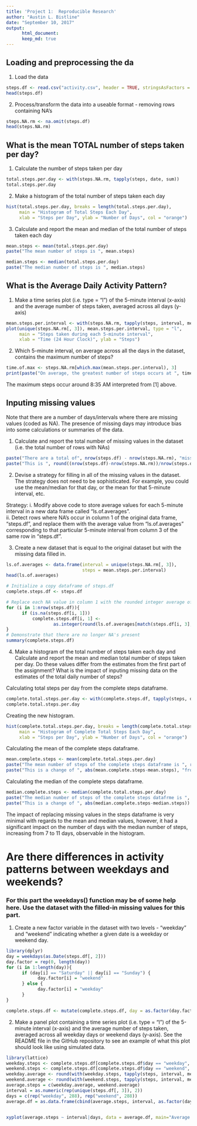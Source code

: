 ```yaml
---
title: 'Project 1:  Reproducible Research'
author: "Austin L. Bistline"
date: "September 10, 2017"
output: 
      html_document:
      keep_md: true
---
```


## Loading and preprocessing the da
1. Load the data

```r
steps.df <- read.csv("activity.csv", header = TRUE, stringsAsFactors = FALSE)
head(steps.df)
```

2. Process/transform the data into a useable format - removing rows containing NA's

```r
steps.NA.rm <- na.omit(steps.df)
head(steps.NA.rm)
```

## What is the mean TOTAL number of steps taken per day?

1. Calculate the number of steps taken per day

```r
total.steps.per.day <- with(steps.NA.rm, tapply(steps, date, sum))
total.steps.per.day
```

2. Make a histogram of the total number of steps taken each day

```r
hist(total.steps.per.day, breaks = length(total.steps.per.day),
     main = "Histogram of Total Steps Each Day",
     xlab = "Steps per Day", ylab = "Number of Days", col = "orange")
```

3. Calculate and report the mean and median of the total number of steps taken each day

```r
mean.steps <- mean(total.steps.per.day)
paste("The mean number of steps is ", mean.steps)
```
```r
median.steps <- median(total.steps.per.day)
paste("The median number of steps is ", median.steps)
```


## What is the Average Daily Activity Pattern?

1. Make a time series plot (i.e. type = "l") of the 5-minute interval (x-axis) and the average number of steps taken, averaged across all days (y-axis)

```r
mean.steps.per.interval <- with(steps.NA.rm, tapply(steps, interval, mean))
plot(unique(steps.NA.rm[, 3]), mean.steps.per.interval, type = "l",
     main = "Steps taken during each 5-minute interval",
     xlab = "Time (24 Hour Clock)", ylab = "Steps")
```

2. Which 5-minute interval, on average across all the days in the dataset, contains the maximum number of steps?

```r
time.of.max <- steps.NA.rm[which.max(mean.steps.per.interval), 3]
print(paste("On average, the greatest number of steps occurs at ", time.of.max, "(24-hour time-format)"))
```

The maximum steps occur around 8:35 AM interpreted from [1] above. 

## Inputing missing values

Note that there are a number of days/intervals where there are missing values (coded as NA). The presence of missing days may introduce bias into some calculations or summaries of the data.

1. Calculate and report the total number of missing values in the dataset (i.e. the total number of rows with NAs)

```r
paste("There are a total of", nrow(steps.df) - nrow(steps.NA.rm), "missing values out of", nrow(steps.df), "data points recorded")
paste("This is ", round((nrow(steps.df)-nrow(steps.NA.rm))/nrow(steps.df)*100, 2), "% of total values.")

```


2. Devise a strategy for filling in all of the missing values in the dataset. The strategy does not need to be sophisticated. For example, you could use the mean/median for that day, or the mean for that 5-minute interval, etc.

Strategy:
i. Modify above code to store average values for each 5-minute interval in a new data frame called "ls.of.averages".  
ii. Detect rows where NA's occur in column 1 of the original data frame, "steps.df", and replace them with the average value from "ls.of.averages" corresponding to that particular 5-minute interval from column 3 of the same row in "steps.df". 

3. Create a new dataset that is equal to the original dataset but with the missing data filled in.

```r
ls.of.averages <- data.frame(interval = unique(steps.NA.rm[, 3]), 
                             steps = mean.steps.per.interval)
head(ls.of.averages)
```

```r
# Initialize a copy dataframe of steps.df
complete.steps.df <- steps.df

# Replace each NA value in column 1 with the rounded integer average of the respective 5-minute interval
for (i in 1:nrow(steps.df)){
      if (is.na(steps.df[i, 1]))
          complete.steps.df[i, 1] <- 
                  as.integer(round(ls.of.averages[match(steps.df[i, 3], ls.of.averages[, 1]), 2]),0)
}
# Demonstrate that there are no longer NA's present
summary(complete.steps.df)
```

4. Make a histogram of the total number of steps taken each day and Calculate and report the mean and median total number of steps taken per day. Do these values differ from the estimates from the first part of the assignment? What is the impact of inputing missing data on the estimates of the total daily number of steps?

Calculating total steps per day from the complete steps dataframe.
```r
complete.total.steps.per.day <- with(complete.steps.df, tapply(steps, date, sum))
complete.total.steps.per.day
```

Creating the new histogram.

```r
hist(complete.total.steps.per.day, breaks = length(complete.total.steps.per.day),
     main = "Histogram of Complete Total Steps Each Day",
     xlab = "Steps per Day", ylab = "Number of Days", col = "orange")
```

Calculating the mean of the complete steps dataframe.

```r
mean.complete.steps <- mean(complete.total.steps.per.day)
paste("The mean number of steps of the complete steps dataframe is ", round(mean.complete.steps, 2))
paste("This is a change of ", abs(mean.complete.steps-mean.steps), "from before NA's were replaced.")
```

Calculating the median of the complete steps dataframe.

```r
median.complete.steps <- median(complete.total.steps.per.day)
paste("The median number of steps of the complete steps datafrme is ", median.complete.steps)
paste("This is a change of ", abs(median.complete.steps-median.steps))
```

The impact of replacing missing values in the steps dataframe is very minimal with regards to the mean and median values, however, it had a significant impact on the number of days with the median number of steps, increasing from 7 to 11 days, observable in the histogram.  

# Are there differences in activity patterns between weekdays and weekends?

### For this part the weekdays() function may be of some help here. Use the dataset with the filled-in missing values for this part.

1. Create a new factor variable in the dataset with two levels - "weekday" and "weekend" indicating whether a given date is a weekday or weekend day.

```r
library(dplyr)
day = weekdays(as.Date(steps.df[, 2]))
day.factor = rep(0, length(day))
for (i in 1:length(day)){
      if (day[i] == "Saturday" || day[i] == "Sunday") {
            day.factor[i] = "weekend"
      } else {
            day.factor[i] = "weekday"
      }
}

complete.steps.df <- mutate(complete.steps.df, day = as.factor(day.factor))
```

2. Make a panel plot containing a time series plot (i.e. type = "l") of the 5-minute interval (x-axis) and the average number of steps taken, averaged across all weekday days or weekend days (y-axis). See the README file in the GitHub repository to see an example of what this plot should look like using simulated data.

```r
library(lattice)
weekday.steps <- complete.steps.df[complete.steps.df$day == "weekday", ]
weekend.steps <- complete.steps.df[complete.steps.df$day == "weekend", ]
weekday.average <- round(with(weekday.steps, tapply(steps, interval, mean)))
weekend.average <- round(with(weekend.steps, tapply(steps, interval, mean)))
average.steps = c(weekday.average, weekend.average)
interval = as.numeric(rep(unique(steps.df[, 3]), 2))
days = c(rep("weekday", 288), rep("weekend", 288))
average.df = as.data.frame(cbind(average.steps, interval, as.factor(days)))


xyplot(average.steps ~ interval|days, data = average.df, main="Average Steps per Interval (Weekend vs. Weekday)", xlab="Time (24-hour format)", ylab = "Average Number of Steps", layout=c(1,2), type = "l")
```

